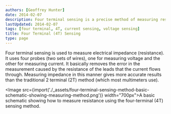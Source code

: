 ```yaml
---
authors: [Geoffrey Hunter]
date: 2014-02-07
description: Four terminal sensing is a precise method of measuring resistance that uses four wires.
lastUpdated: 2014-02-07
tags: [four terminal, 4T, current sensing, voltage sensing]
title: Four Terminal (4T) Sensing
type: page
---
```


Four terminal sensing is used to measure electrical impedance (resistance). It uses four probes (two sets of wires), one for measuring voltage and the other for measuring current. It basically removes the error in the measurement caused by the resistance of the leads that the current flows through. Measuring impedance in this manner gives more accurate results than the traditional 2 terminal (2T) method (which most multimeters use).

<Image src={import('./_assets/four-terminal-sensing-method-basic-schematic-showing-measuring-method.png')} width="700px">A basic schematic showing how to measure resistance using the four-terminal (4T) sensing method.</Image>

